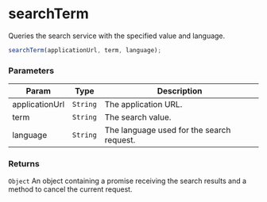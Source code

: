 
<Meta title="API Reference/Request/Search" />

# searchTerm

Queries the search service with the specified value and language.

```js
searchTerm(applicationUrl, term, language);
```

### Parameters

| Param | Type | Description |
| --- | --- | --- |
| applicationUrl | <code>String</code> | The application URL. |
| term | <code>String</code> | The search value. |
| language | <code>String</code> | The language used for the search request. |

### Returns

<code>Object</code> An object containing a promise receiving the search results and a method to cancel the current request.
